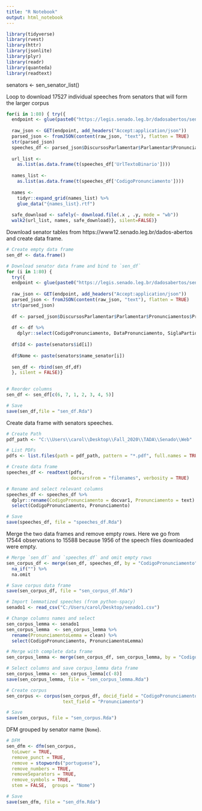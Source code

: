 ```yaml
---
title: "R Notebook"
output: html_notebook
---
```

```r
library(tidyverse)
library(rvest)
library(httr)
library(jsonlite)
library(plyr)
library(readr)
library(quanteda)
library(readtext)
```


senators <- sen_senator_list()

Loop to download 17527 individual speeches from senators that will form the larger corpus

```r
for(i in 1:80) { try({
  endpoint <- glue(paste0("https://legis.senado.leg.br/dadosabertos/senador/",   senators$id[i], "/discursos"))
  
  raw_json <- GET(endpoint, add_headers("Accept:application/json"))
  parsed_json <- fromJSON(content(raw_json, "text"), flatten = TRUE)
  str(parsed_json)
  speeches_df <- parsed_json$DiscursosParlamentar$Parlamentar$Pronunciamentos$Pronunciamento
  
  url_list <-
    as.list(as.data.frame(t(speeches_df['UrlTextoBinario'])))
  
  names_list <- 
    as.list(as.data.frame(t(speeches_df['CodigoPronunciamento'])))  
  
  names <- 
    tidyr::expand_grid(names_list) %>%
    glue_data("{names_list}.rtf")
  
  safe_download <- safely(~ download.file(.x , .y, mode = "wb"))
  walk2(url_list, names, safe_download)}, silent=FALSE)}
```


Download senator tables from https://www12.senado.leg.br/dados-abertos and create data frame. 

```r
# Create empty data frame
sen_df <- data.frame()

# Download senator data frame and bind to `sen_df`
for (i in 1:80) {
  try({
  endpoint <- glue(paste0("https://legis.senado.leg.br/dadosabertos/senador/",    senators$id[i], "/discursos"))
  
  raw_json <- GET(endpoint, add_headers("Accept:application/json"))
  parsed_json <- fromJSON(content(raw_json, "text"), flatten = TRUE)
  str(parsed_json)
  
  df <- parsed_json$DiscursosParlamentar$Parlamentar$Pronunciamentos$Pronunciamento
  
  df <- df %>% 
    dplyr::select(CodigoPronunciamento, DataPronunciamento, SiglaPartidoParlamentarNaData,                    UfParlamentarNaData, SessaoPlenaria.NumeroSessao)
  
  df$Id <- paste(senators$id[i])
  
  df$Nome <- paste(senators$name_senator[i])
  
  sen_df <- rbind(sen_df,df)
  }, silent = FALSE)}
  

# Reorder columns
sen_df <- sen_df[c(6, 7, 1, 2, 3, 4, 5)]

# Save
save(sen_df,file = "sen_df.Rda")
```

Create data frame with senators speeches. 

```r
# Create Path
pdf_path <- "C:\\Users\\carol\\Desktop\\Fall_2020\\TADA\\Senado\\Web"

# List PDFs 
pdfs <- list.files(path = pdf_path, pattern = "*.pdf", full.names = TRUE) 

# Create data frame
speeches_df <- readtext(pdfs,
                        docvarsfrom = "filenames", verbosity = TRUE)

# Rename and select relevant columns
speeches_df <- speeches_df %>% 
  dplyr::rename(CodigoPronunciamento = docvar1, Pronunciamento = text) %>% 
  select(CodigoPronunciamento, Pronunciamento)

# Save
save(speeches_df, file = "speeches_df.Rda")
```

Merge the two data frames and remove empty rows. Here we go from 17544 observations to 15588 because 1956 of the speech files downloaded were empty. 

```r
# Merge `sen_df` and `speeches_df` and omit empty rows
sen_corpus_df <- merge(sen_df, speeches_df, by = "CodigoPronunciamento") %>% 
  na_if("") %>%
  na.omit 

# Save corpus data frame
save(sen_corpus_df, file = "sen_corpus_df.Rda")

# Import lemmatized speeches (from python-spacy)
senado1 <- read_csv("C:/Users/carol/Desktop/senado1.csv")

# Change columns names and select
sen_corpus_lemma <- senado1
sen_corpus_lemma  <- sen_corpus_lemma %>% 
  rename(PronunciamentoLemma = clean) %>% 
  select(CodigoPronunciamento, PronunciamentoLemma)

# Merge with complete data frame 
sen_corpus_lemma <- merge(sen_corpus_df, sen_corpus_lemma, by = "CodigoPronunciamento")

# Select columns and save corpus_lemma data frame
sen_corpus_lemma <- sen_corpus_lemma[c(-8)]
save(sen_corpus_lemma, file = "sen_corpus_lemma.Rda")
```


```r
# Create corpus
sen_corpus <- corpus(sen_corpus_df, docid_field = "CodigoPronunciamento", 
                     text_field = "Pronunciamento")

# Save
save(sen_corpus, file = "sen_corpus.Rda")
```

DFM grouped by senator name (`Nome`).

```r
# DFM 
sen_dfm <- dfm(sen_corpus,
  toLower = TRUE,
  remove_punct = TRUE,
  remove = stopwords("portuguese"),
  remove_numbers = TRUE,
  removeSeparators = TRUE,
  remove_symbols = TRUE,
  stem = FALSE,  groups = "Nome")

# Save
save(sen_dfm, file = "sen_dfm.Rda")
```

